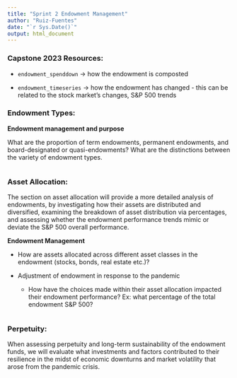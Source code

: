 ```yaml
---
title: "Sprint 2 Endowment Management"
author: "Ruiz-Fuentes"
date: "`r Sys.Date()`"
output: html_document
---
```


### Capstone 2023 Resources:

-   `endowment_spenddown` → how the endowment is composted

-   `endowment_timeseries` → how the endowment has changed - this can be related to the stock market's changes, S&P 500 trends

### Endowment Types:

**Endowment management and purpose**

What are the proportion of term endowments, permanent endowments, and board-designated or quasi-endowments? What are the distinctions between the variety of endowment types.

```r

```

### Asset Allocation:

The section on asset allocation will provide a more detailed analysis of endowments, by investigating how their assets are distributed and diversified, examining the breakdown of asset distribution via percentages, and assessing whether the endowment performance trends mimic or deviate the S&P 500 overall performance.

**Endowment Management**

-   How are assets allocated across different asset classes in the endowment (stocks, bonds, real estate etc.)?

-   Adjustment of endowment in response to the pandemic

    -   How have the choices made within their asset allocation impacted their endowment performance? Ex: what percentage of the total endowment S&P 500?

```r

```

### Perpetuity:

When assessing perpetuity and long-term sustainability of the endowment funds, we will evaluate what investments and factors contributed to their resilience in the midst of economic downturns and market volatility that arose from the pandemic crisis.

```r

```
